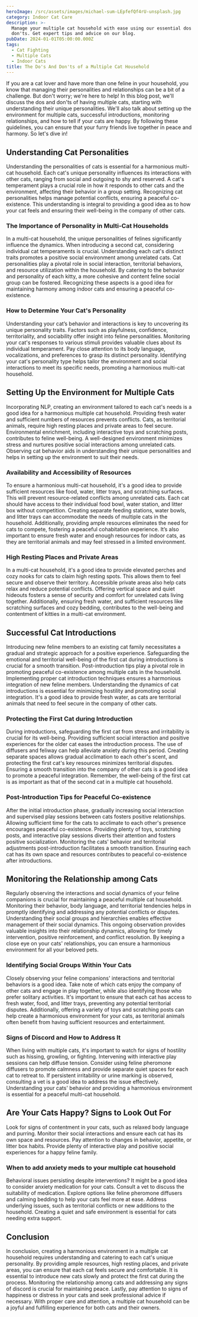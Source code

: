 ```yaml
---
heroImage: /src/assets/images/michael-sum-LEpfefQf4rU-unsplash.jpg
category: Indoor Cat Care
description: >-
  Manage your multiple cat household with ease using our essential dos and
  don'ts. Get expert tips and advice on our blog.
pubDate: 2024-01-01T05:00:00.000Z
tags:
  - Cat Fighting
  - Multiple Cats
  - Indoor Cats
title: The Do's And Don'ts of a Multiple Cat Household
---
```


If you are a cat lover and have more than one feline in your household, you know that managing their personalities and relationships can be a bit of a challenge. But don't worry; we're here to help! In this blog post, we'll discuss the dos and don'ts of having multiple cats, starting with understanding their unique personalities. We'll also talk about setting up the environment for multiple cats, successful introductions, monitoring relationships, and how to tell if your cats are happy. By following these guidelines, you can ensure that your furry friends live together in peace and harmony. So let's dive in!

## Understanding Cat Personalities

Understanding the personalities of cats is essential for a harmonious multi-cat household. Each cat's unique personality influences its interactions with other cats, ranging from social and outgoing to shy and reserved. A cat's temperament plays a crucial role in how it responds to other cats and the environment, affecting their behavior in a group setting. Recognizing cat personalities helps manage potential conflicts, ensuring a peaceful co-existence. This understanding is integral to providing a good idea as to how your cat feels and ensuring their well-being in the company of other cats.

### The Importance of Personality in Multi-Cat Households

In a multi-cat household, the unique personalities of felines significantly influence the dynamics. When introducing a second cat, considering individual cat temperaments is crucial. Understanding each cat's distinct traits promotes a positive social environment among unrelated cats. Cat personalities play a pivotal role in social interaction, territorial behaviors, and resource utilization within the household. By catering to the behavior and personality of each kitty, a more cohesive and content feline social group can be fostered. Recognizing these aspects is a good idea for maintaining harmony among indoor cats and ensuring a peaceful co-existence.

### How to Determine Your Cat's Personality

Understanding your cat’s behavior and interactions is key to uncovering its unique personality traits. Factors such as playfulness, confidence, territoriality, and sociability offer insight into feline personalities. Monitoring your cat's responses to various stimuli provides valuable clues about its individual temperament. Pay close attention to its body language, vocalizations, and preferences to grasp its distinct personality. Identifying your cat's personality type helps tailor the environment and social interactions to meet its specific needs, promoting a harmonious multi-cat household.

## Setting Up the Environment for Multiple Cats

Incorporating NLP, creating an environment tailored to each cat's needs is a good idea for a harmonious multiple cat household. Providing fresh water and sufficient numbers of resources prevents conflicts. Cats, as territorial animals, require high resting places and private areas to feel secure. Environmental enrichment, including interactive toys and scratching posts, contributes to feline well-being. A well-designed environment minimizes stress and nurtures positive social interactions among unrelated cats. Observing cat behavior aids in understanding their unique personalities and helps in setting up the environment to suit their needs.

### Availability and Accessibility of Resources

To ensure a harmonious multi-cat household, it's a good idea to provide sufficient resources like food, water, litter trays, and scratching surfaces. This will prevent resource-related conflicts among unrelated cats. Each cat should have access to their individual food bowl, water station, and litter box without competition. Creating separate feeding stations, water bowls, and litter trays can accommodate the needs of multiple cats in the household. Additionally, providing ample resources eliminates the need for cats to compete, fostering a peaceful cohabitation experience. It’s also important to ensure fresh water and enough resources for indoor cats, as they are territorial animals and may feel stressed in a limited environment.

### High Resting Places and Private Areas

In a multi-cat household, it's a good idea to provide elevated perches and cozy nooks for cats to claim high resting spots. This allows them to feel secure and observe their territory. Accessible private areas also help cats relax and reduce potential conflicts. Offering vertical space and quiet hideouts fosters a sense of security and comfort for unrelated cats living together. Additionally, ensuring fresh water, and sufficient resources like scratching surfaces and cozy bedding, contributes to the well-being and contentment of kitties in a multi-cat environment.

## Successful Cat Introductions

Introducing new feline members to an existing cat family necessitates a gradual and strategic approach for a positive experience. Safeguarding the emotional and territorial well-being of the first cat during introductions is crucial for a smooth transition. Post-introduction tips play a pivotal role in promoting peaceful co-existence among multiple cats in the household. Implementing proper cat introduction techniques ensures a harmonious integration of new feline members. Understanding the dynamics of cat introductions is essential for minimizing hostility and promoting social integration. It's a good idea to provide fresh water, as cats are territorial animals that need to feel secure in the company of other cats.

### Protecting the First Cat during Introduction

During introductions, safeguarding the first cat from stress and irritability is crucial for its well-being. Providing sufficient social interaction and positive experiences for the older cat eases the introduction process. The use of diffusers and feliway can help alleviate anxiety during this period. Creating separate spaces allows gradual acclimation to each other's scent, and protecting the first cat's key resources minimizes territorial disputes. Ensuring a smooth transition into the company of other cats is a good idea to promote a peaceful integration. Remember, the well-being of the first cat is as important as that of the second cat in a multiple cat household.

### Post-Introduction Tips for Peaceful Co-existence

After the initial introduction phase, gradually increasing social interaction and supervised play sessions between cats fosters positive relationships. Allowing sufficient time for the cats to acclimate to each other's presence encourages peaceful co-existence. Providing plenty of toys, scratching posts, and interactive play sessions diverts their attention and fosters positive socialization. Monitoring the cats' behavior and territorial adjustments post-introduction facilitates a smooth transition. Ensuring each cat has its own space and resources contributes to peaceful co-existence after introductions.

## Monitoring the Relationship among Cats

Regularly observing the interactions and social dynamics of your feline companions is crucial for maintaining a peaceful multiple cat household. Monitoring their behavior, body language, and territorial tendencies helps in promptly identifying and addressing any potential conflicts or disputes. Understanding their social groups and hierarchies enables effective management of their social dynamics. This ongoing observation provides valuable insights into their relationship dynamics, allowing for timely intervention, positive reinforcement, and conflict resolution. By keeping a close eye on your cats' relationships, you can ensure a harmonious environment for all your beloved pets.

### Identifying Social Groups Within Your Cats

Closely observing your feline companions' interactions and territorial behaviors is a good idea. Take note of which cats enjoy the company of other cats and engage in play together, while also identifying those who prefer solitary activities. It's important to ensure that each cat has access to fresh water, food, and litter trays, preventing any potential territorial disputes. Additionally, offering a variety of toys and scratching posts can help create a harmonious environment for your cats, as territorial animals often benefit from having sufficient resources and entertainment.

### Signs of Discord and How to Address It

When living with multiple cats, it's important to watch for signs of hostility such as hissing, growling, or fighting. Intervening with interactive play sessions can help diffuse tension. Consider using feline pheromone diffusers to promote calmness and provide separate quiet spaces for each cat to retreat to. If persistent irritability or urine marking is observed, consulting a vet is a good idea to address the issue effectively. Understanding your cats' behavior and providing a harmonious environment is essential for a peaceful multi-cat household.

## Are Your Cats Happy? Signs to Look Out For

Look for signs of contentment in your cats, such as relaxed body language and purring. Monitor their social interactions and ensure each cat has its own space and resources. Pay attention to changes in behavior, appetite, or litter box habits. Provide plenty of interactive play and positive social experiences for a happy feline family.

### When to add anxiety meds to your multiple cat household

Behavioral issues persisting despite interventions? It might be a good idea to consider anxiety medication for your cats. Consult a vet to discuss the suitability of medication. Explore options like feline pheromone diffusers and calming bedding to help your cats feel more at ease. Address underlying issues, such as territorial conflicts or new additions to the household. Creating a quiet and safe environment is essential for cats needing extra support.

## Conclusion

In conclusion, creating a harmonious environment in a multiple cat household requires understanding and catering to each cat's unique personality. By providing ample resources, high resting places, and private areas, you can ensure that each cat feels secure and comfortable. It is essential to introduce new cats slowly and protect the first cat during the process. Monitoring the relationship among cats and addressing any signs of discord is crucial for maintaining peace. Lastly, pay attention to signs of happiness or distress in your cats and seek professional advice if necessary. With proper care and attention, a multiple cat household can be a joyful and fulfilling experience for both cats and their owners.
